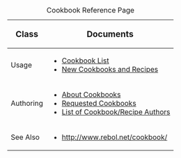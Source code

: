 {| class="wikitable"
|+ Cookbook Reference Page
! <big>Class</big> !! <big>Documents</big>
|-
! Usage
|
*[[Cookbooks|Cookbook List]]
*[[Cookbook Changes|New Cookbooks and Recipes]]
|-
! Authoring
|
*[[About Cookbooks]]
*[[Requested Cookbooks]]
*[[List of Cookbook/Recipe Authors]]
|-
! See Also
|
*http://www.rebol.net/cookbook/
|}